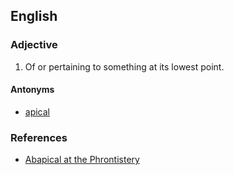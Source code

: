 ==English==

===Adjective===
{{en-adj|-}}

# Of or pertaining to something at its lowest point.

====Antonyms====
*[[apical]]

===References===
*[http://phrontistery.info/a.html Abapical at the Phrontistery]